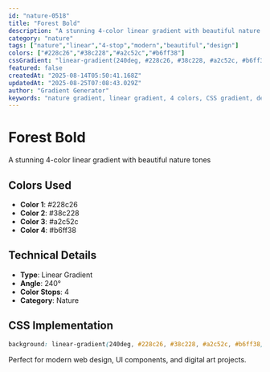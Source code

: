 ```yaml
---
id: "nature-0518"
title: "Forest Bold"
description: "A stunning 4-color linear gradient with beautiful nature tones"
category: "nature"
tags: ["nature","linear","4-stop","modern","beautiful","design"]
colors: ["#228c26","#38c228","#a2c52c","#b6ff38"]
cssGradient: "linear-gradient(240deg, #228c26, #38c228, #a2c52c, #b6ff38)"
featured: false
createdAt: "2025-08-14T05:50:41.168Z"
updatedAt: "2025-08-25T07:08:43.029Z"
author: "Gradient Generator"
keywords: "nature gradient, linear gradient, 4 colors, CSS gradient, design, #228c26, #38c228, #a2c52c, #b6ff38"
---
```


# Forest Bold

A stunning 4-color linear gradient with beautiful nature tones

## Colors Used
- **Color 1**: #228c26
- **Color 2**: #38c228
- **Color 3**: #a2c52c
- **Color 4**: #b6ff38

## Technical Details
- **Type**: Linear Gradient
- **Angle**: 240°
- **Color Stops**: 4
- **Category**: Nature

## CSS Implementation
```css
background: linear-gradient(240deg, #228c26, #38c228, #a2c52c, #b6ff38);
```

Perfect for modern web design, UI components, and digital art projects.
